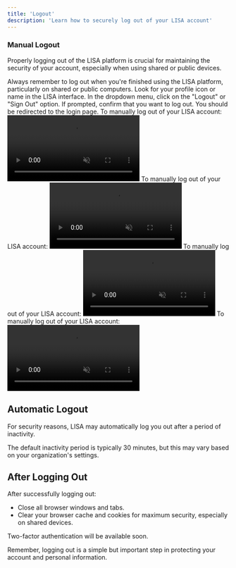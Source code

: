 ```yaml
---
title: 'Logout'
description: 'Learn how to securely log out of your LISA account'
---
```




### Manual Logout
Properly logging out of the LISA platform is crucial for maintaining the security of your account, especially when using shared or public devices.

<Warning>
  Always remember to log out when you're finished using the LISA platform, particularly on shared or public computers.
</Warning>

<Steps>
  <Step title="Navigate to User Menu">
    Look for your profile icon or name in the LISA interface.
  </Step>
  
  <Step title="Click Logout">
    In the dropdown menu, click on the "Logout" or "Sign Out" option.
  </Step>
  
  <Step title="Confirm Logout">
    If prompted, confirm that you want to log out.
  </Step>
  
  <Step title="Verify Logout">
    You should be redirected to the login page.
  </Step>
</Steps>
<Tabs>

<Tab title="Learner Console - LXP">
  To manually log out of your LISA account:
  <video
  autoPlay
  muted
  loop
  playsInline
  className="w-full rounded-md shadow-xl"
  src="https://lucdn.letsupgrade.net/assets/learner_logout_lxp_0022edc1f8.mov"
></video>
</Tab>
<Tab title="Learner Console - LISA AI">
  To manually log out of your LISA account:
   <video
  autoPlay
  muted
  loop
  playsInline
  className="w-full rounded-md shadow-xl"
  src="https://lucdn.letsupgrade.net/assets/learner_logout_mlp_a38eb377ef.mov"
></video>
</Tab>
<Tab title="Admin Console">
  To manually log out of your LISA account:
   <video
  autoPlay
  muted
  loop
  playsInline
  className="w-full rounded-md shadow-xl"
  src="https://lucdn.letsupgrade.net/assets/admin_logout_0847705533.mov"
></video>
</Tab>
<Tab title="Trainer Console">
  To manually log out of your LISA account:
  <video
  autoPlay
  muted
  loop
  playsInline
  className="w-full rounded-md shadow-xl"
  src="https://lucdn.letsupgrade.net/assets/trainer_logout_d7679b42c9.mov"
></video>
</Tab>
</Tabs>


## Automatic Logout

For security reasons, LISA may automatically log you out after a period of inactivity.

<Info>
  The default inactivity period is typically 30 minutes, but this may vary based on your organization's settings.
</Info>

## After Logging Out

After successfully logging out:

- Close all browser windows and tabs.
- Clear your browser cache and cookies for maximum security, especially on shared devices.

<Info>
  Two-factor authentication will be available soon.
</Info>

Remember, logging out is a simple but important step in protecting your account and personal information.
